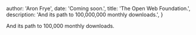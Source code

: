 
  author: 'Aron Frye',
  date: 'Coming soon.',
  title: 'The Open Web Foundation.',
  description: 'And its path to 100,000,000 monthly downloads.',
}


And its path to 100,000 monthly downloads.
